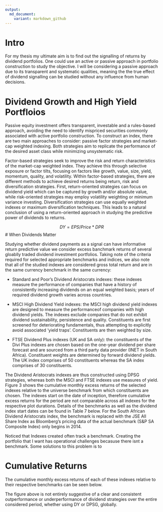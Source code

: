 ```yaml
---
output:
  md_document:
    variant: markdown_github
---
```


# Intro

For my thesis my ultimate aim is to find out the signalling of returns by dividend portfolios. One could use an active or passive approach in portfolio construction to study the objective. I will be considering a passive approach  due to its transparent and systematic qualities, meaning the the true effect of dividend signalling can be studied without any influence from human decisions. 

# Dividend Growth and High Yield Portfloios

Passive equity investment offers transparent, investable and a rules-based approach, avoiding the need to identify mispriced securities commonly associated with active portfolio construction. To construct an index, there are two main approaches to consider: passive factor strategies and market-cap weighted indexing. Both strategies aim to replicate the performance of the desired asset class while minimizing unsystematic risk. 

Factor-based strategies seek to improve the risk and return characteristics of the market-cap weighted index. They achieve this through selective exposure or factor tilts, focusing on factors like growth, value, size, yield, momentum, quality, and volatility. Within factor-based strategies, there are different methods to achieve desired returns being return, risk and diversification strategies. First, return-oriented strategies can focus on dividend yield which can be captured by growth and/or absolute value, while risk-oriented strategies may employ volatility weighting or minimum variance investing. Diversification strategies can use equally weighted indexes or maximum diversification techniques. This leads to a natural conclusion of using a return-oriented approach in studying the predictive power of dividends to returns. 

  

$$ 
DY = EPS / Price * DPR
$$
# When Dividends Matter 

Studying whether dividend payments as a signal can have informative return predictive value we consider excess banchmark returns of several gloablly traded dividend investment portfolios. Taking note of the criteria required for selected appropriate benchmarks and indices, we also note that all of the studied indexes are considered gross total return and are in the same currency benchmark in the same currency:

- Standard and Poor’s Dividend Aristocrats indexes: these indexes measure the performance of companies that have a history of consistently increasing dividends on an equal weighted basis; years of required dividend growth varies across countries.

- MSCI High Dividend Yield indexes: the MSCI high dividend yield indexes are designed to measure the performanceof companies with high dividend yields. The indexes exclude companies that do not exhibit dividend sustainability, persistence and quality. Constituents are first screened for deteriorating fundamentals, thus attempting to explicitly avoid associated ‘yield traps’. Constituents are then weighted by size.

- FTSE Dividend Plus indexes (UK and SA only): the constituents of the Divi Plus indexes are chosen based on the one-year dividend per share forecast and are sourced from a third party data provider (INET in South Africa). Constituent weights are determined by forward dividend yields. The UK index comprises of 50 constituents whereas the SA index comprises of 30 constituents.

The Dividend Aristocrats indexes are thus constructed using DPSG strategies, whereas both the MSCI and FTSE indexes use measures of yield. Figure 3 shows the cumulative monthly excess returns of the selected indexes relative to the universe benchmark from which constituents are chosen. The indexes start on the date of inception, therefore cumulative excess returns for the period are not comparable across all indexes for the respective plot durations. Details of the benchmarks as well as the dividend index start dates can be found in Table 7 below. For the South African Dividend Aristocrats index, the benchmark is replaced with the JSE All Share Index as Bloomberg’s pricing data of the actual benchmark (S&P SA Composite Index) only begins in 2014.



Noticed that Indexes created often track a benchmark. Creating the portfolio that I want has operational challenges becasuse there isnt a benchmark. Some solutions to this problem is to 


# Cumulative Returns

The cumulative monthly excess returns of each of these indexes relative to their respective benchmarks can be seen below. 


The figure above is not entirely suggestive of a clear and consistent outperformance or underperformance of dividend strategies over the entire considered period, whether using DY or DPSG, globally. 

